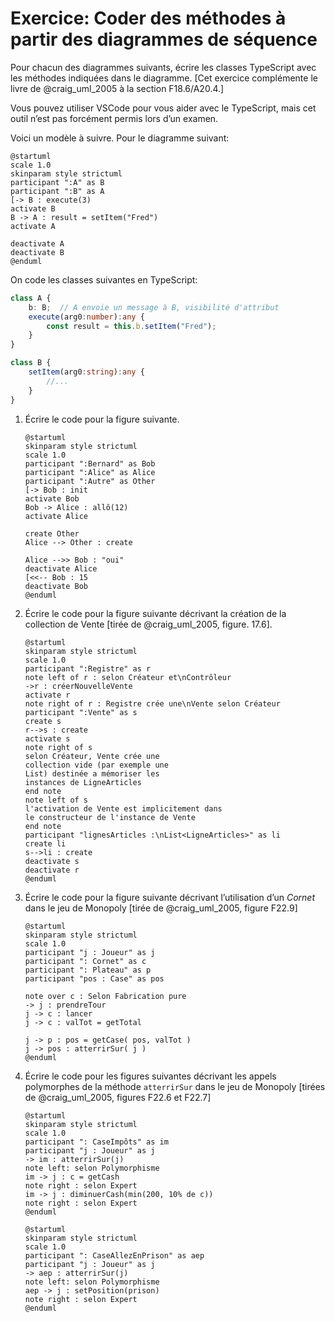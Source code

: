# Exercice: Coder des méthodes à partir des diagrammes de séquence

Pour chacun des diagrammes suivants, écrire les classes TypeScript avec les méthodes indiquées dans le diagramme. 
[Cet exercice complémente le livre de @craig_uml_2005 à la section F18.6/A20.4.]

::: {.callout-tip}
Vous pouvez utiliser VSCode pour vous aider avec le TypeScript, mais cet outil n'est pas forcément permis lors d'un examen.
:::

Voici un modèle à suivre. Pour le diagramme suivant:

```.plantuml
@startuml
scale 1.0
skinparam style strictuml
participant ":A" as B
participant ":B" as A
[-> B : execute(3)
activate B
B -> A : result = setItem("Fred")
activate A

deactivate A
deactivate B
@enduml
```

On code les classes suivantes en TypeScript:

```typescript
class A {
    b: B;  // A envoie un message à B, visibilité d'attribut
    execute(arg0:number):any {
        const result = this.b.setItem("Fred");
    }
}

class B {
    setItem(arg0:string):any {
        //...
    }
}

```

\filbreak

@. Écrire le code pour la figure suivante.

    ```.plantuml
    @startuml
    skinparam style strictuml
    scale 1.0
    participant ":Bernard" as Bob
    participant ":Alice" as Alice
    participant ":Autre" as Other
    [-> Bob : init
    activate Bob
    Bob -> Alice : allô(12)
    activate Alice

    create Other
    Alice --> Other : create

    Alice -->> Bob : "oui"
    deactivate Alice
    [<<-- Bob : 15
    deactivate Bob
    @enduml
    ```

\filbreak

@. Écrire le code pour la figure suivante décrivant la création de la collection de Vente [tirée de @craig_uml_2005, figure. 17.6].

    ```.plantuml
    @startuml
    skinparam style strictuml
    scale 1.0
    participant ":Registre" as r
    note left of r : selon Créateur et\nContrôleur
    ->r : créerNouvelleVente
    activate r
    note right of r : Registre crée une\nVente selon Créateur
    participant ":Vente" as s
    create s
    r-->s : create
    activate s
    note right of s
    selon Créateur, Vente crée une 
    collection vide (par exemple une
    List) destinée a mémoriser les
    instances de LigneArticles
    end note
    note left of s
    l'activation de Vente est implicitement dans 
    le constructeur de l'instance de Vente
    end note
    participant "lignesArticles :\nList<LigneArticles>" as li
    create li
    s-->li : create
    deactivate s
    deactivate r
    @enduml
    ```

\filbreak

@. Écrire le code pour la figure suivante décrivant l'utilisation d'un *Cornet* dans le jeu de Monopoly [tirée de @craig_uml_2005, figure F22.9]

    ```.plantuml
    @startuml
    skinparam style strictuml
    scale 1.0
    participant "j : Joueur" as j
    participant ": Cornet" as c
    participant ": Plateau" as p
    participant "pos : Case" as pos

    note over c : Selon Fabrication pure
    -> j : prendreTour
    j -> c : lancer
    j -> c : valTot = getTotal

    j -> p : pos = getCase( pos, valTot )
    j -> pos : atterrirSur( j )
    @enduml
    ```

\filbreak

@. Écrire le code pour les figures suivantes décrivant les appels polymorphes de la méthode `atterrirSur` dans le jeu de Monopoly [tirées de @craig_uml_2005, figures F22.6 et F22.7]

    ```.plantuml
    @startuml
    skinparam style strictuml
    scale 1.0
    participant ": CaseImpôts" as im
    participant "j : Joueur" as j
    -> im : atterrirSur(j)
    note left: selon Polymorphisme
    im -> j : c = getCash
    note right : selon Expert
    im -> j : diminuerCash(min(200, 10% de c))
    note right : selon Expert
    @enduml
    ```

    ```.plantuml
    @startuml
    skinparam style strictuml
    scale 1.0
    participant ": CaseAllezEnPrison" as aep
    participant "j : Joueur" as j
    -> aep : atterrirSur(j)
    note left: selon Polymorphisme
    aep -> j : setPosition(prison)
    note right : selon Expert
    @enduml
    ```
